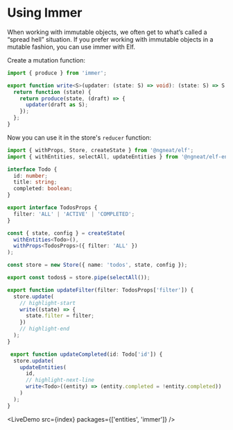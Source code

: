 # Using Immer


When working with immutable objects, we often get to what’s called a “spread hell” situation. If you prefer working with immutable objects in a mutable fashion, you can use immer with Elf.

Create a mutation function:

```ts title="store/mutations.ts"
import { produce } from 'immer';

export function write<S>(updater: (state: S) => void): (state: S) => S {
  return function (state) {
    return produce(state, (draft) => {
      updater(draft as S);
    });
  };
}
```

Now you can use it in the store's `reducer` function:

```ts title="todos.respository.ts"
import { withProps, Store, createState } from '@ngneat/elf';
import { withEntities, selectAll, updateEntities } from '@ngneat/elf-entities';

interface Todo {
  id: number;
  title: string;
  completed: boolean;
}

export interface TodosProps {
  filter: 'ALL' | 'ACTIVE' | 'COMPLETED';
}

const { state, config } = createState(
  withEntities<Todo>(),
  withProps<TodosProps>({ filter: 'ALL' })
);

const store = new Store({ name: 'todos', state, config });

export const todos$ = store.pipe(selectAll());

export function updateFilter(filter: TodosProps['filter']) {
  store.update(
    // highlight-start
    write((state) => {
      state.filter = filter;
    })
    // highlight-end
  );
}

 export function updateCompleted(id: Todo['id']) {
  store.update(
    updateEntities(
      id,
      // highlight-next-line
      write<Todo>((entity) => (entity.completed = !entity.completed))
    )
  );
}
```

<LiveDemo src={index} packages={['entities', 'immer']} />
